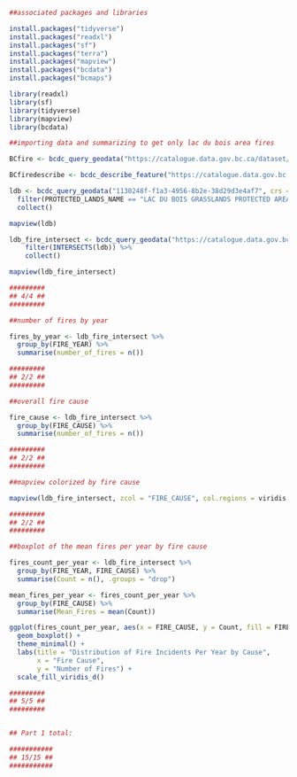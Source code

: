 ```r
##associated packages and libraries

install.packages("tidyverse")
install.packages("readxl")
install.packages("sf")
install.packages("terra")
install.packages("mapview")
install.packages("bcdata")
install.packages("bcmaps")

library(readxl)
library(sf)
library(tidyverse)
library(mapview)
library(bcdata)

```

```r

##importing data and summarizing to get only lac du bois area fires

BCfire <- bcdc_query_geodata("https://catalogue.data.gov.bc.ca/dataset/e2dadc60-292f-4d98-b42b-56ca9e4fe694/resource/eb2fffa5-674d-400f-8abf-88e996ba1fab", crs = 3005)

BCfiredescribe <- bcdc_describe_feature("https://catalogue.data.gov.bc.ca/dataset/e2dadc60-292f-4d98-b42b-56ca9e4fe694")

ldb <- bcdc_query_geodata("1130248f-f1a3-4956-8b2e-38d29d3e4af7", crs = 3005) |> 
  filter(PROTECTED_LANDS_NAME == "LAC DU BOIS GRASSLANDS PROTECTED AREA") |> 
  collect()

mapview(ldb)

ldb_fire_intersect <- bcdc_query_geodata("https://catalogue.data.gov.bc.ca/dataset/e2dadc60-292f-4d98-b42b-56ca9e4fe694/resource/eb2fffa5-674d-400f-8abf-88e996ba1fab") %>%
	filter(INTERSECTS(ldb)) %>%
	collect()

mapview(ldb_fire_intersect)

#########
## 4/4 ##
#########

##number of fires by year

fires_by_year <- ldb_fire_intersect %>%
  group_by(FIRE_YEAR) %>%
  summarise(number_of_fires = n())

#########
## 2/2 ##
#########

##overall fire cause

fire_cause <- ldb_fire_intersect %>%
  group_by(FIRE_CAUSE) %>%
  summarise(number_of_fires = n())

#########
## 2/2 ##
#########

##mapview colorized by fire cause

mapview(ldb_fire_intersect, zcol = "FIRE_CAUSE", col.regions = viridis::viridis(100))

#########
## 2/2 ##
#########

##boxplot of the mean fires per year by fire cause

fires_count_per_year <- ldb_fire_intersect %>%
  group_by(FIRE_YEAR, FIRE_CAUSE) %>%
  summarise(Count = n(), .groups = "drop")

mean_fires_per_year <- fires_count_per_year %>%
  group_by(FIRE_CAUSE) %>%
  summarise(Mean_Fires = mean(Count))

ggplot(fires_count_per_year, aes(x = FIRE_CAUSE, y = Count, fill = FIRE_CAUSE)) +
  geom_boxplot() +
  theme_minimal() +
  labs(title = "Distribution of Fire Incidents Per Year by Cause",
       x = "Fire Cause",
       y = "Number of Fires") +
  scale_fill_viridis_d()

#########
## 5/5 ##
#########


## Part 1 total:

###########
## 15/15 ##
###########

```

```r

```
